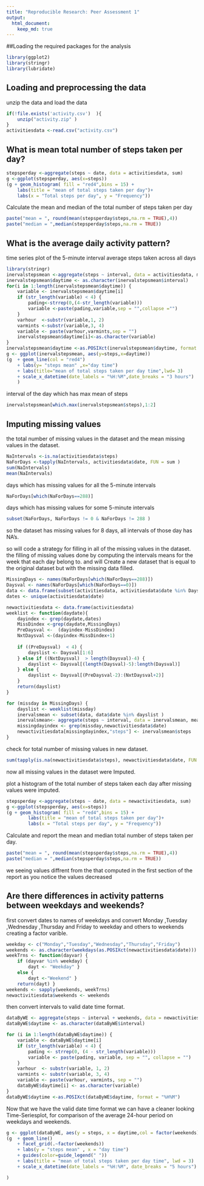```yaml
---
title: "Reproducible Research: Peer Assessment 1"
output: 
  html_document:
    keep_md: true
---
```

##Loading the required packages for the analysis
```r
library(ggplot2)
library(stringr)
library(lubridate)
```
## Loading and preprocessing the data
unzip the data and load the data 
```r
if(!file.exists('activity.csv')  ){
    unzip("activity.zip" ) 
}
activitiesdata <-read.csv("activity.csv")
```
## What is mean total number of steps taken per day?

```r
stepsperday <-aggregate(steps ~ date, data = activitiesdata, sum)
g <-ggplot(stepsperday, aes(x=steps))
(g + geom_histogram( fill = "red4",bins = 15) +
    labs(title = "mean of total steps taken per day")+
    labs(x = "Total steps per day", y = "Frequency"))
```
    
Calculate the mean and median of the total number of steps taken per day
```r
paste("mean = ", round(mean(stepsperday$steps,na.rm = TRUE),4))
paste("median = ",median(stepsperday$steps,na.rm = TRUE))
```

## What is the average daily activity pattern?
time series plot of the 5-minute interval average steps taken across all days
```r
library(stringr)
inervalstepsmean <-aggregate(steps ~ interval, data = activitiesdata, mean)
inervalstepsmean$daytime <- as.character(inervalstepsmean$interval)
for(i in 1:length(inervalstepsmean$daytime)) {
    variable <- inervalstepsmean$daytime[i]
    if (str_length(variable) < 4) {
        pading<-strrep(0,(4-str_length(variable)))
        variable <-paste(pading,variable,sep = "",collapse ="")
    }
    varhour  <-substr(variable,1, 2)
    varmints <-substr(variable,3, 4)
    variable <- paste(varhour,varmints,sep = "")
    inervalstepsmean$daytime[i]<-as.character(variable)
}
inervalstepsmean$daytime <-as.POSIXct(inervalstepsmean$daytime, format = "%H%M")
g <- ggplot(inervalstepsmean, aes(y=steps,x=daytime))
(g  + geom_line(col = "red4")
    + labs(y= "steps mean" ,x="day time")
    + labs(title="mean of total steps taken per day time",lwd= 3) 
    + scale_x_datetime(date_labels = "%H:%M",date_breaks = "3 hours")
    )
```
    
interval of the day which has max mean of steps
```r
inervalstepsmean[which.max(inervalstepsmean$steps),1:2]
```
## Imputing missing values
the total number of missing values in the dataset and the mean missing values in the dataset.
```r
NaIntervals <-is.na(activitiesdata$steps)
NaForDays <-tapply(NaIntervals, activitiesdata$date, FUN = sum )
sum(NaIntervals)
mean(NaIntervals)
```
    
days which has missing values for all the 5-minute intervals    
```r
NaForDays[which(NaForDays==288)]
```
days which has missing values for some 5-minute intervals
```r
subset(NaForDays, NaForDays != 0 & NaForDays != 288 )
```
so the dataset has missing values for 8 days, all intervals of those day has NA's.
    
so will code a strategy for filling in all of the missing values in the dataset.
the filling of missing values done by computing the intervals means for the week that each day belong to.
and will Create a new dataset that is equal to the original dataset but with the missing data filled.
```r
MissingDays <- names(NaForDays[which(NaForDays==288)])
Daysval <- names(NaForDays[which(NaForDays==0)])
data <- data.frame(subset(activitiesdata, activitiesdata$date %in% Daysval ))
dates <- unique(activitiesdata$date)

newactivitiesdata <- data.frame(activitiesdata)
weeklist <- function(daydate){
    dayindex <- grep(daydate,dates)
    MissDindex <-grep(daydate,MissingDays)
    PreDaysval <-  (dayindex-MissDindex)
    NxtDaysval <-(dayindex-MissDindex+1)
    
    if ((PreDaysval)  < 4) {
        dayslist <- Daysval[1:6]
    } else if ((NxtDaysval)  > length(Daysval)-4) {
        dayslist <- Daysval[(length(Daysval)-5):length(Daysval)]   
    } else {
        dayslist <- Daysval[(PreDaysval-2):(NxtDaysval+2)]   
    }
    return(dayslist)
}

for (missday in MissingDays) {
    dayslist <- weeklist(missday)
    inervalsmean <- subset(data, data$date %in% dayslist )
    inervalsmean<- aggregate(steps ~ interval, data = inervalsmean, mean)
    missingdayindex <- grep(missday,newactivitiesdata$date)
    newactivitiesdata[missingdayindex,"steps"] <- inervalsmean$steps
}

```
check for total number of missing values in new dataset.
```r
sum(tapply(is.na(newactivitiesdata$steps), newactivitiesdata$date, FUN = sum))

```
now all missing values in the dataset were Imputed.

plot a histogram of the total number of steps taken each day after missing values were imputed.
```r
stepsperday <-aggregate(steps ~ date, data = newactivitiesdata, sum)
g <-ggplot(stepsperday, aes(x=steps))
(g + geom_histogram( fill = "red4",bins = 15) +
        labs(title = "mean of total steps taken per day")+
        labs(x = "Total steps per day", y = "Frequency"))

```
    
Calculate and report the mean and median total number of steps taken per day.
```r
paste("mean = ", round(mean(stepsperday$steps,na.rm = TRUE),4))
paste("median = ",median(stepsperday$steps,na.rm = TRUE))
```
we seeing values diffrent from the that computed in the first section of the report 
as you notice the values decreased 


## Are there differences in activity patterns between weekdays and weekends?
first convert dates to names of weekdays and convert Monday ,Tuesday ,Wednesday ,Thursday and Friday to weekday and others to weekends creating a factor varible.
```r
weekday <- c("Monday","Tuesday","Wednesday","Thursday","Friday")
weekends <- as.character(weekdays(as.POSIXct(newactivitiesdata$date)))
weekTrns <- function(dayvar) {
    if (dayvar %in% weekday) {
        dayt <- "Weekday" }
    else {
        dayt <-"Weekend" }
    return(dayt) }
weekends <- sapply(weekends, weekTrns)
newactivitiesdata$weekends <- weekends

```
then convert intervals to valid date time format.
```r
dataByWE <- aggregate(steps ~ interval + weekends, data = newactivitiesdata, mean)
dataByWE$daytime <- as.character(dataByWE$interval)

for (i in 1:length(dataByWE$daytime)) {
    variable <- dataByWE$daytime[i]
    if (str_length(variable) < 4) {
        pading <- strrep(0, (4 - str_length(variable)))
        variable <- paste(pading, variable, sep = "", collapse = "")
    }
    varhour  <- substr(variable, 1, 2)
    varmints <- substr(variable, 3, 4)
    variable <- paste(varhour, varmints, sep = "")
    dataByWE$daytime[i] <- as.character(variable)
}
dataByWE$daytime <-as.POSIXct(dataByWE$daytime, format = "%H%M")

```
Now that we have the valid date time format we can have a cleaner looking Time-Seriesplot, for comparison of the average 24-hour period on weekdays and weekends.
```r
g <- ggplot(dataByWE, aes(y = steps, x = daytime,col = factor(weekends)))
(g  + geom_line()
    + facet_grid(.~factor(weekends)) 
    + labs(y = "steps mean" , x = "day time")
    + guides(color=guide_legend(" ")) 
    + labs(title = "mean of total steps taken per day time", lwd = 3)
    + scale_x_datetime(date_labels = "%H:%M", date_breaks = "5 hours")

)
```

